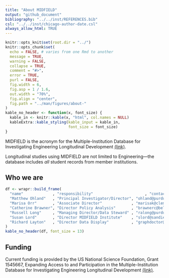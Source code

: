 ```yaml
---
title: "About MIDFIELD"
output: "github_document"
bibliography: "../../inst/REFERENCES.bib"
csl: "../../inst/chicago-author-date.csl"
always_allow_html: TRUE
---
```


```r
knitr::opts_knit$set(root.dir = "../")
knitr::opts_chunk$set(
  echo = FALSE, # varies from one Rmd to another
  message = TRUE,
  warning = FALSE,
  collapse = TRUE,
  comment = "#>",
  error = TRUE,
  purl = FALSE,
  fig.width = 6,
  fig.asp = 1 / 1.6,
  out.width = "70%",
  fig.align = "center",
  fig.path = "../man/figures/about-"
)
kable_no_header <- function(x, font_size) {
  kable_in <- knitr::kable(x, "html", col.names = NULL)
  kableExtra::kable_styling(kable_input = kable_in, 
                            font_size = font_size)
}
```

MIDFIELD is the acronym for the Multiple-Institution Database for Investigating Engineering Longitudinal Development <a href="https://engineering.purdue.edu/MIDFIELD" target="blank">(link)</a>. 

Longitudinal studies using MIDFIELD are not limited to Engineering---the database includes *all* student records from member institutions.


## Who we are

```r
df <- wrapr::build_frame(
  "name"             , "responsibility"                       , "contact"                  |
  "Matthew Ohland"   , "Principal Investigator/Director", "ohland@purdue.edu"      |
  "Marisa Orr"       , "Associate Director"             , "marisak@clemson.edu"    |
  "Catherine Brawner", "Director Policy Analysis"       , "brawnerc@bellsouth.net" |
  "Russell Long"     , "Managing Director/Data Steward" , "ralong@purdue.edu"      |
  "Susan Lord"       , "Director MIDFIELD Institute"    , "slord@sandiego.edu"     |
  "Richard Layton"   , "Director Data Display"          , "graphdoctor@gmail.com"
)
kable_no_header(df, font_size = 13)
```
 

 
## Funding

Current funding is provided by the US National Science Foundation, Grant 1545667, Expanding Access to and Participation in the Multiple-Institution Database for Investigating Engineering Longitudinal Development [(link)](https://www.nsf.gov/awardsearch/showAward?AWD_ID=1545667).    













